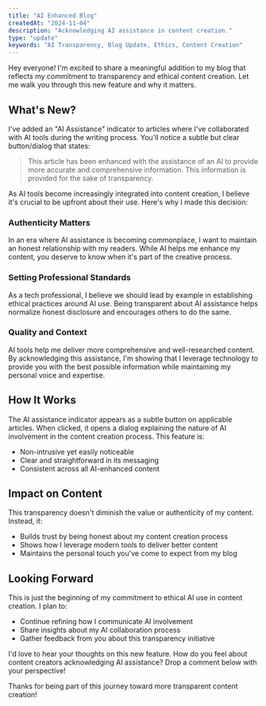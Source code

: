 ```yaml
---
title: "AI Enhanced Blog"
createdAt: "2024-11-04"
description: "Acknowledging AI assistance in content creation."
type: "update"
keywords: "AI Transparency, Blog Update, Ethics, Content Creation"
---
```


Hey everyone! I'm excited to share a meaningful addition to my blog that reflects my commitment to transparency and ethical content creation. Let me walk you through this new feature and why it matters.

## What's New?
I've added an "AI Assistance" indicator to articles where I've collaborated with AI tools during the writing process. You'll notice a subtle but clear button/dialog that states:

> This article has been enhanced with the assistance of an AI to provide more accurate and comprehensive information. This information is provided for the sake of transparency.

As AI tools become increasingly integrated into content creation, I believe it's crucial to be upfront about their use. Here's why I made this decision:

### Authenticity Matters
In an era where AI assistance is becoming commonplace, I want to maintain an honest relationship with my readers. While AI helps me enhance my content, you deserve to know when it's part of the creative process.

### Setting Professional Standards
As a tech professional, I believe we should lead by example in establishing ethical practices around AI use. Being transparent about AI assistance helps normalize honest disclosure and encourages others to do the same.

### Quality and Context
AI tools help me deliver more comprehensive and well-researched content. By acknowledging this assistance, I'm showing that I leverage technology to provide you with the best possible information while maintaining my personal voice and expertise.

## How It Works
The AI assistance indicator appears as a subtle button on applicable articles. When clicked, it opens a dialog explaining the nature of AI involvement in the content creation process. This feature is:
- Non-intrusive yet easily noticeable
- Clear and straightforward in its messaging
- Consistent across all AI-enhanced content

## Impact on Content
This transparency doesn't diminish the value or authenticity of my content. Instead, it:
- Builds trust by being honest about my content creation process
- Shows how I leverage modern tools to deliver better content
- Maintains the personal touch you've come to expect from my blog

## Looking Forward
This is just the beginning of my commitment to ethical AI use in content creation. I plan to:
- Continue refining how I communicate AI involvement
- Share insights about my AI collaboration process
- Gather feedback from you about this transparency initiative

I'd love to hear your thoughts on this new feature. How do you feel about content creators acknowledging AI assistance? Drop a comment below with your perspective!

Thanks for being part of this journey toward more transparent content creation!

